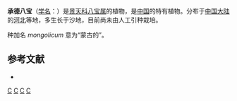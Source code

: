 {{Speciesbox 
| genus = Hylotelephium
| species = mongolicum
| authority = (Franch.) [[傅书遐|S. H. Fu]], 1984
}}

'''承德八宝'''（[[学名|学名]]：{{lang|la|''Hylotelephium mongolicum''}}）是[[景天科|景天科]][[八宝属|八宝属]]的植物，是[[中国|中国]]的特有植物。分布于[[中国大陆|中国大陆]]的[[河北|河北]]等地，多生长于沙地，目前尚未由人工引种栽培。

种加名 ''mongolicum'' 意为“蒙古的”。

== 参考文献 ==
<div class="references-small">
* {{cite web| url =http://www.bioinfo.cn/db05/KmzwSpecies.php?action=view&id=6078| title =承德八宝（存疑种）| work =《中国高等植物数据库全库》| publisher =中国科学院微生物研究所| author =昆明植物研究所| accessdate =2009-02-25| deadurl =yes| archiveurl =https://web.archive.org/web/20160305044236/http://www.bioinfo.cn/db05/KmzwSpecies.php?action=view&id=6078| archivedate =2016-03-05}}
</div>
{{Taxonbar|from=Q11076365}}

[[Category:八宝属|C]]
[[Category:中國特有植物|C]]
[[Category:河北植物|C]]
[[Category:1984年描述的植物|C]]